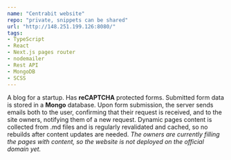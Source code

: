 ```yaml
---
name: "Centrabit website"
repo: "private, snippets can be shared"
url: "http://148.251.199.126:8080/"
tags: 
- TypeScript
- React
- Next.js pages router
- nodemailer
- Rest API
- MongoDB
- SCSS
---
```

A blog for a startup. Has **reCAPTCHA** protected forms.
Submitted form data is stored in a **Mongo** database. Upon form submission, the server sends emails both to the user, confirming that their request is received, and to the site owners, notifying them of a new request.
Dynamic pages content is collected from .md files and is regularly revalidated and cached, so no rebuilds after content updates are needed.
*The owners are currently filling the pages with content, so the website is not deployed on the
official domain yet.*